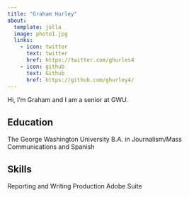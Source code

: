 ```yaml
---
title: "Graham Hurley"
about:
  template: jolla
  image: photo1.jpg
  links:
    - icon: twitter
      text: twitter
      href: https://twitter.com/ghurles4
    - icon: github
      text: Github
      href: https://github.com/ghurley4/
---
```


Hi, I'm Graham and I am a senior at GWU. 

## Education

The George Washington University 
B.A. in Journalism/Mass Communications and Spanish

## Skills

Reporting and Writing
Production
Adobe Suite

